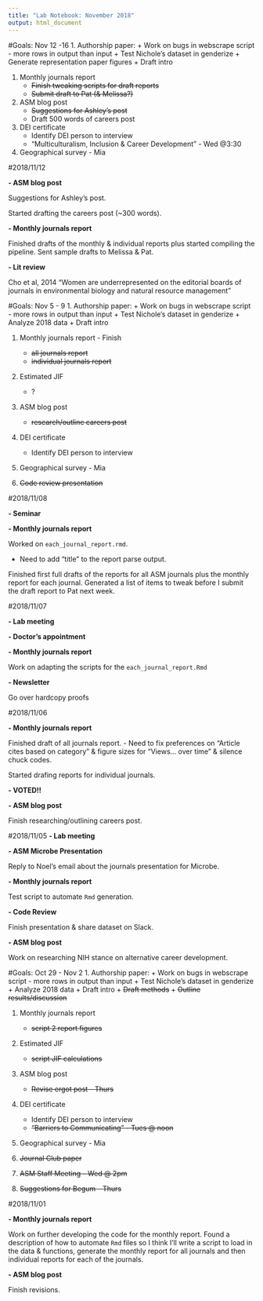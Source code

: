 ```yaml
---
title: "Lab Notebook: November 2018"
output: html_document
---
```

#Goals: Nov 12 -16
1. Authorship paper:
    + Work on bugs in webscrape script - more rows in output than input
    + Test Nichole's dataset in genderize
    + Generate representation paper figures
    + Draft intro

1. Monthly journals report
    + ~~Finish tweaking scripts for draft reports~~
    + ~~Submit draft to Pat (& Melissa?)~~

1. ASM blog post
    + ~~Suggestions for Ashley's post~~
    + Draft 500 words of careers post

1. DEI certificate
    + Identify DEI person to interview
    + "Multiculturalism, Inclusion & Career Development" - Wed @3:30
    
1. Geographical survey - Mia

#2018/11/12

**- ASM blog post**

Suggestions for Ashley's post.

Started drafting the careers post (~300 words).

**- Monthly journals report**

Finished drafts of the monthly & individual reports plus started compiling the pipeline. Sent sample drafts to Melissa & Pat.

**- Lit review**

Cho et al, 2014 "Women are underrepresented on the editorial boards of journals in environmental biology and natural resource management"

#Goals: Nov 5 - 9
1. Authorship paper:
    + Work on bugs in webscrape script - more rows in output than input
    + Test Nichole's dataset in genderize
    + Analyze 2018 data
    + Draft intro

1. Monthly journals report - Finish
    + ~~all journals report~~
    + ~~individual journals report~~

1. Estimated JIF 
    + ?

1. ASM blog post
    + ~~research/outline careers post~~

1. DEI certificate
    + Identify DEI person to interview
    
1. Geographical survey - Mia

1. ~~Code review presentation~~

#2018/11/08

**- Seminar**

**- Monthly journals report**

Worked on `each_journal_report.rmd`.

+ Need to add "title" to the report parse output.

Finished first full drafts of the reports for all ASM journals plus the monthly report for each journal. Generated a list of items to tweak before I submit the draft report to Pat next week.

#2018/11/07

**- Lab meeting**

**- Doctor's appointment**

**- Monthly journals report**

Work on adapting the scripts for the `each_journal_report.Rmd`

**- Newsletter**

Go over hardcopy proofs

#2018/11/06

**- Monthly journals report**

Finished draft of all journals report. - Need to fix preferences on "Article cites based on category" & figure sizes for "Views... over time" & silence chuck codes.

Started drafing reports for individual journals.

**- VOTED!!**

**- ASM blog post**

Finish researching/outlining careers post.

#2018/11/05
**- Lab meeting**

**- ASM Microbe Presentation**

Reply to Noel's email about the journals presentation for Microbe.

**- Monthly journals report**

Test script to automate `Rmd` generation.

**- Code Review**

Finish presentation & share dataset on Slack.

**- ASM blog post**

Work on researching NIH stance on alternative career development.

#Goals: Oct 29 - Nov 2
1. Authorship paper:
    + Work on bugs in webscrape script - more rows in output than input
    + Test Nichole's dataset in genderize
    + Analyze 2018 data
    + Draft intro
    + ~~Draft methods~~
    + ~~Outline results/discussion~~

1. Monthly journals report 
    + ~~script 2 report figures~~

1. Estimated JIF 
    + ~~script JIF calculations~~

1. ASM blog post
    + ~~Revise ergot post - Thurs~~

1. DEI certificate
    + Identify DEI person to interview
    + ~~"Barriers to Communicating" - Tues @ noon~~
    
1. Geographical survey - Mia

1. ~~Journal Club paper~~

1. ~~ASM Staff Meeting - Wed @ 2pm~~

1. ~~Suggestions for Begum - Thurs~~

#2018/11/01

**- Monthly journals report**

Work on further developing the code for the monthly report. Found a description of how to automate `Rmd` files so I think I'll write a script to load in the data & functions, generate the monthly report for all journals and then individual reports for each of the journals. 

**- ASM blog post**

Finish revisions.